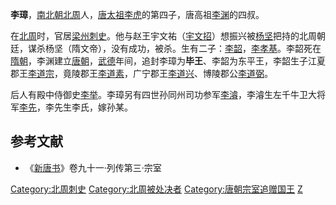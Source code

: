 '''李璋'''{{BD|6世纪|？|580年||catIdx=L}}，[[南北朝|南北朝]][[北周|北周]]人，[[唐太祖|唐太祖李虎]]的第四子，唐高祖[[李渊|李渊]]的四叔。

在[[北周|北周]]时，官居[[梁州|梁州]][[刺史|刺史]]。他与赵王宇文祐（[[宇文招|宇文招]]）想振兴被[[杨坚|杨坚]]把持的北周朝廷，谋杀杨坚（隋文帝），没有成功，被杀。生有二子：[[李韶_(北周)|李韶]]，[[李孝基|李孝基]]。李韶死在[[隋朝|隋朝]]，李渊建立[[唐朝|唐朝]]，[[武德|武德]]年间，追封李璋为'''毕王'''、李韶为东平王，李韶生子江夏郡王[[李道宗|李道宗]]，竟陵郡王[[李道素|李道素]]，广宁郡王[[李道兴|李道兴]]、博陵郡公[[李道弼|李道弼]]。

后人有殿中侍御史[[李举|李举]]。李璋另有四世孙同州司功参军[[李濬|李濬]]，李濬生左千牛卫大将军[[李先|李先]]，李先生李氏，嫁孙某。

==参考文献==
*《[[新唐书|新唐书]]》卷九十一·列传第三·宗室

{{DEFAULTSORT:L}}
[[Category:北周刺史|Category:北周刺史]]
[[Category:北周被处决者|Category:北周被处决者]]
[[Category:唐朝宗室追赠国王|Category:唐朝宗室追赠国王]]
[[Category:李姓|Z]]